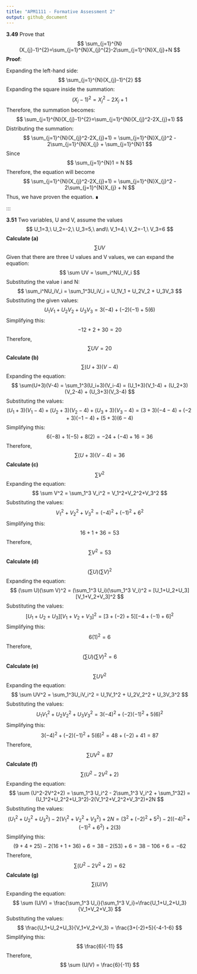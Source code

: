 ---
title: "APM1111 - Formative Assessment 2"
output: github_document
---

**3.49** Prove that
$$
\sum_{j=1}^{N}(X_{j}-1)^{2}=\sum_{j=1}^{N}X_{j}^{2}-2\sum_{j=1}^{N}X_{j}+N
$$
**Proof**:

Expanding the left-hand side:
$$
\sum_{j=1}^{N}(X_{j}-1)^{2}
$$
Expanding the square inside the summation:
$$
(X_{j}-1)^{2}=X_{j}^2-2X_{j}+1
$$
Therefore, the summation becomes:
$$
\sum_{j=1}^{N}(X_{j}-1)^{2}=\sum_{j=1}^{N}(X_{j}^2-2X_{j}+1)
$$
Distributing the summation:
$$
\sum_{j=1}^{N}(X_{j}^2-2X_{j}+1) = \sum_{j=1}^{N}X_{j}^2 - 2\sum_{j=1}^{N}X_{j} + \sum_{j=1}^{N}1
$$
Since
$$
\sum_{j=1}^{N}1 = N
$$
Therefore, the equation will become
$$
\sum_{j=1}^{N}(X_{j}^2-2X_{j}+1) = \sum_{j=1}^{N}X_{j}^2 - 2\sum_{j=1}^{N}X_{j} + N
$$
Thus, we have proven the equation. ∎

:::

**3.51** Two variables, U and V, assume the values
$$
U_1=3,\ U_2=-2,\ U_3=5,\ and\\ V_1=4,\ V_2=-1,\ V_3=6 
$$
**Calculate (a)**
$$
\sum UV
$$
Given that there are three U values and V values, we can expand the equation:
$$
\sum UV = \sum_i^NU_iV_i
$$
Substituting the value i and N:
$$
\sum_i^NU_iV_i = \sum_1^3U_iV_i = U_1V_1 + U_2V_2 + U_3V_3
$$
Substituting the given values:
$$
U_1V_1 + U_2V_2 + U_3V_3 = 3(-4)+(-2)(-1)+5(6)
$$
Simplifying this:
$$
−12+2+30=20
$$
Therefore,
$$
\sum UV = 20
$$
**Calculate (b)**
$$
\sum(U+3)(V-4)
$$
Expanding the equation:
$$
\sum(U+3)(V-4) = \sum_1^3(U_i+3)(V_i-4) = (U_1+3)(V_1-4) + (U_2+3)(V_2-4) + (U_3+3)(V_3-4)
$$
Substituting the values:
$$
(U_1+3)(V_1-4) + (U_2+3)(V_2-4) + (U_3+3)(V_3-4) = (3+3)(-4-4)+(-2+3)(-1-4)+(5+3)(6-4)
$$
Simplifying this:
$$
6(-8)+1(-5)+8(2)=-24+(-4)+16=36
$$
Therefore,
$$
\sum(U+3)(V-4) = 36
$$
**Calculate (c)**
$$
\sum V^2
$$
Expanding the equation:
$$
\sum V^2 = \sum_1^3 V_i^2 = V_1^2+V_2^2+V_3^2
$$
Substituting the values:
$$
V_1^2+V_2^2+V_3^2 = (-4)^2+(-1)^2+6^2
$$
Simplifying this:
$$
16+1+36=53
$$
Therefore,
$$
\sum V^2 = 53
$$
**Calculate (d)**
$$
(\sum U)(\sum V)^2
$$
Expanding the equation:
$$
(\sum U)(\sum V)^2 = (\sum_1^3 U_i)(\sum_1^3 V_i)^2 = [U_1+U_2+U_3][V_1+V_2+V_3]^2
$$
Substituting the values:
$$
[U_1+U_2+U_3][V_1+V_2+V_3]^2 = [3+(-2)+5][-4+(-1)+6]^2
$$
Simplifying this:
$$
6(1)^2 = 6
$$
Therefore,
$$
(\sum U)(\sum V)^2 = 6
$$
**Calculate (e)**
$$
\sum UV^2
$$
Expanding the equation:
$$
\sum UV^2 = \sum_1^3U_iV_i^2 = U_1V_1^2 + U_2V_2^2 + U_3V_3^2
$$
Substituting the values:
$$
U_1V_1^2 + U_2V_2^2 + U_3V_3^2 = 3(-4)^2 + (-2)(-1)^2+5(6)^2
$$
Simplifying this:
$$
3(-4)^2 + (-2)(-1)^2+5(6)^2 = 48+(-2)+41 = 87
$$
Therefore,
$$
\sum UV^2 = 87
$$
**Calculate (f)**
$$
\sum (U^2-2V^2+2)
$$
Expanding the equation:
$$
\sum (U^2-2V^2+2) = \sum_1^3 U_i^2 - 2\sum_1^3 V_i^2 + \sum_1^32) = (U_1^2+U_2^2+U_3^2)-2(V_1^2+V_2^2+V_3^2)+2N
$$
Substituting the values:
$$
(U_1^2+U_2^2+U_3^2)-2(V_1^2+V_2^2+V_3^2)+2N = (3^2+(-2)^2+5^2) - 2((-4)^2+(-1)^2+6^2) + 2(3)
$$
Simplifying this:
$$
(9+4+25)-2(16+1+36)+6 = 38-2(53)+6 = 38-106+6 = -62
$$
Therefore,
$$
\sum (U^2-2V^2+2) = 62
$$
**Calculate (g)**
$$
\sum (U/V)
$$
Expanding the equation:
$$
\sum (U/V) = \frac{\sum_1^3 U_i}{\sum_1^3 V_i}=\frac{U_1+U_2+U_3}{V_1+V_2+V_3}
$$
Substituting the values:
$$
\frac{U_1+U_2+U_3}{V_1+V_2+V_3} = \frac{3+(-2)+5}{-4-1-6}
$$
Simplifying this:
$$
\frac{6}{-11}
$$
Therefore,
$$
\sum (U/V) = \frac{6}{-11}
$$






